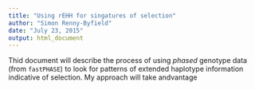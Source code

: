 ```yaml
---
title: "Using rEHH for singatures of selection"
author: "Simon Renny-Byfield"
date: "July 23, 2015"
output: html_document
---
```


Thid document will describe the process of using *phased* genotype data (from `fastPHASE`) to look for patterns of extended haplotype information indicative of selection. My approach will take andvantage 